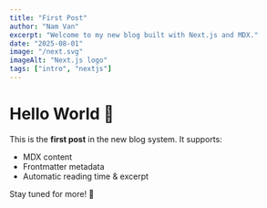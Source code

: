 ```yaml
---
title: "First Post"
author: "Nam Van"
excerpt: "Welcome to my new blog built with Next.js and MDX."
date: "2025-08-01"
image: "/next.svg"
imageAlt: "Next.js logo"
tags: ["intro", "nextjs"]
---
```


# Hello World 👋

This is the **first post** in the new blog system. It supports:

- MDX content
- Frontmatter metadata
- Automatic reading time & excerpt

Stay tuned for more! 🚀
